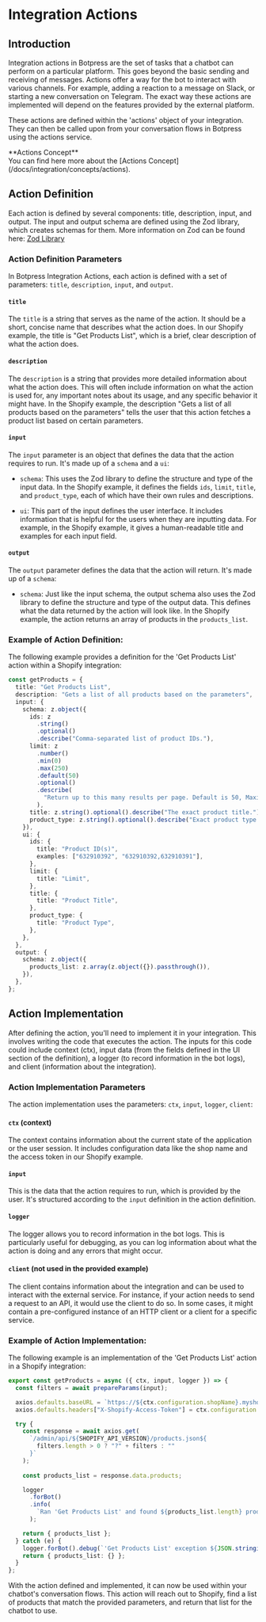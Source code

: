 
# Integration Actions

## Introduction
Integration actions in Botpress are the set of tasks that a chatbot can perform on a particular platform. This goes beyond the basic sending and receiving of messages. Actions offer a way for the bot to interact with various channels. For example, adding a reaction to a message on Slack, or starting a new conversation on Telegram. The exact way these actions are implemented will depend on the features provided by the external platform.

These actions are defined within the 'actions' object of your integration. They can then be called upon from your conversation flows in Botpress using the actions service.

<Callout type="info">
  **Actions Concept** <br />
  You can find here more about the [Actions Concept](/docs/integration/concepts/actions).
</Callout>

## Action Definition
Each action is defined by several components: title, description, input, and output. The input and output schema are defined using the Zod library, which creates schemas for them. More information on Zod can be found here: [Zod Library](https://zod.dev/)

### Action Definition Parameters

In Botpress Integration Actions, each action is defined with a set of parameters: `title`, `description`, `input`, and `output`. 

#### `title`
The `title` is a string that serves as the name of the action. It should be a short, concise name that describes what the action does. In our Shopify example, the title is "Get Products List", which is a brief, clear description of what the action does.

#### `description`
The `description` is a string that provides more detailed information about what the action does. This will often include information on what the action is used for, any important notes about its usage, and any specific behavior it might have. In the Shopify example, the description "Gets a list of all products based on the parameters" tells the user that this action fetches a product list based on certain parameters.

#### `input`
The `input` parameter is an object that defines the data that the action requires to run. It's made up of a `schema` and a `ui`:

- `schema`: This uses the Zod library to define the structure and type of the input data. In the Shopify example, it defines the fields `ids`, `limit`, `title`, and `product_type`, each of which have their own rules and descriptions.

- `ui`: This part of the input defines the user interface. It includes information that is helpful for the users when they are inputting data. For example, in the Shopify example, it gives a human-readable title and examples for each input field.

#### `output`
The `output` parameter defines the data that the action will return. It's made up of a `schema`:

- `schema`: Just like the input schema, the output schema also uses the Zod library to define the structure and type of the output data. This defines what the data returned by the action will look like. In the Shopify example, the action returns an array of products in the `products_list`.

### Example of Action Definition:
The following example provides a definition for the 'Get Products List' action within a Shopify integration:

```ts
const getProducts = {
  title: "Get Products List",
  description: "Gets a list of all products based on the parameters",
  input: {
    schema: z.object({
      ids: z
        .string()
        .optional()
        .describe("Comma-separated list of product IDs."),
      limit: z
        .number()
        .min(0)
        .max(250)
        .default(50)
        .optional()
        .describe(
          "Return up to this many results per page. Default is 50, Maximum is 250"
        ),
      title: z.string().optional().describe("The exact product title."),
      product_type: z.string().optional().describe("Exact product type."),
    }),
    ui: {
      ids: {
        title: "Product ID(s)",
        examples: ["632910392", "632910392,632910391"],
      },
      limit: {
        title: "Limit",
      },
      title: {
        title: "Product Title",
      },
      product_type: {
        title: "Product Type",
      },
    },
  },
  output: {
    schema: z.object({
      products_list: z.array(z.object({}).passthrough()),
    }),
  },
};
```

## Action Implementation
After defining the action, you'll need to implement it in your integration. This involves writing the code that executes the action. The inputs for this code could include context (ctx), input data (from the fields defined in the UI section of the definition), a logger (to record information in the bot logs), and client (information about the integration).

### Action Implementation Parameters

The action implementation uses the parameters: `ctx`, `input`, `logger`, `client`:

#### `ctx` (context)
The context contains information about the current state of the application or the user session. It includes configuration data like the shop name and the access token in our Shopify example.

#### `input`
This is the data that the action requires to run, which is provided by the user. It's structured according to the `input` definition in the action definition. 

#### `logger`
The logger allows you to record information in the bot logs. This is particularly useful for debugging, as you can log information about what the action is doing and any errors that might occur.

#### `client` (not used in the provided example)
The client contains information about the integration and can be used to interact with the external service. For instance, if your action needs to send a request to an API, it would use the client to do so. In some cases, it might contain a pre-configured instance of an HTTP client or a client for a specific service.

### Example of Action Implementation:
The following example is an implementation of the 'Get Products List' action in a Shopify integration:

```ts
export const getProducts = async ({ ctx, input, logger }) => {
  const filters = await prepareParams(input);

  axios.defaults.baseURL = `https://${ctx.configuration.shopName}.myshopify.com`;
  axios.defaults.headers["X-Shopify-Access-Token"] = ctx.configuration.access_token;

  try {
    const response = await axios.get(
      `/admin/api/${SHOPIFY_API_VERSION}/products.json${
        filters.length > 0 ? "?" + filters : ""
      }`
    );
    
    const products_list = response.data.products;

    logger
      .forBot()
      .info(
        `Ran 'Get Products List' and found ${products_list.length} products matching criteria ${filters}`
      );

    return { products_list };
  } catch (e) {
    logger.forBot().debug(`'Get Products List' exception ${JSON.stringify(e)}`);
    return { products_list: {} };
  }
};
```

With the action defined and implemented, it can now be used within your chatbot's conversation flows. This action will reach out to Shopify, find a list of products that match the provided parameters, and return that list for the chatbot to use.